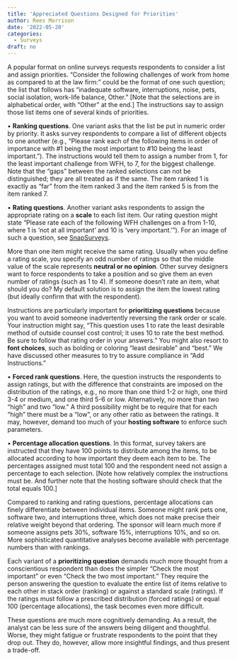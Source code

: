 ```yaml
---
title: 'Appreciated Questions Designed for Priorities'
author: Rees Morrison
date: '2022-05-20'
categories:
  - Surveys
draft: no
---
```


A popular format on online surveys requests respondents to consider a list and assign priorities.  “Consider the following challenges of work from home as compared to at the law firm:” could be the format of one such question; the list that follows has “inadequate software, interruptions, noise, pets, social isolation, work-life balance, Other.” [Note that the selections are in alphabetical order, with “Other” at the end.]  The instructions say to assign those list items one of several kinds of priorities.

•	**Ranking questions**.  One variant asks that the list be put in numeric order by priority.  It asks survey respondents to compare a list of different objects to one another (e.g., “Please rank each of the following items in order of importance with #1 being the most important to #10 being the least important.”). The instructions would tell them to assign a number from 1, for the least important challenge from WFH, to 7, for the biggest challenge.  Note that the “gaps” between the ranked selections can not be distinguished; they are all treated as if the same.  The item ranked 1 is exactly as “far” from the item ranked 3 and the item ranked 5 is from the item ranked 7.

•	**Rating questions**.  Another variant asks respondents to assign the appropriate rating on a **scale** to each list item.  Our rating question might state “Please rate each of the following WFH challenges on a from 1-10, where 1 is ‘not at all important’ and 10 is ‘very important.’”).  For an image of such a question, see [SnapSurveys](https://www.snapsurveys.com/blog/survey-ranking-questions-rating-questions/).

More than one item might receive the same rating.  Usually when you define a rating scale, you specify an odd number of ratings so that the middle value of the scale represents **neutral or no opinion**.  Other survey designers want to force respondents to take a position and so give them an even number of ratings (such as 1 to 4).  If someone doesn’t rate an item, what should you do?  My default solution is to assign the item the lowest rating (but ideally confirm that with the respondent).

Instructions are particularly important for **prioritizing questions** because you want to avoid someone inadvertently reversing the rank order or scale.  Your instruction might say, “This question uses 1 to rate the least desirable method of outside counsel cost control; it uses 10 to rate the best method.  Be sure to follow that rating order in your answers.”  You might also resort to **font choices**, such as bolding or coloring “least desirable” and “best.”  We have discussed other measures to try to assure compliance in “Add Instructions.” 

•	**Forced rank questions**.  Here, the question instructs the respondents to assign ratings, but with the difference that constraints are imposed on the distribution of the ratings, e.g., no more than one third 1-2 or high, one third 3-4 or medium, and one third 5-6 or low.  Alternatively, no more than two “high” and two “low.”  A third possibility might be to require that for each “high” there must be a “low”, or any other ratio as between the ratings.  It may, however, demand too much of your **hosting software** to enforce such parameters.

•	**Percentage allocation questions**.  In this format, survey takers are instructed that they have 100 points to distribute among the items, to be allocated according to how important they deem each item to be.  The percentages assigned must total 100 and the respondent need not assign a percentage to each selection.  [Note how relatively complex the instructions must be.  And further note that the hosting software should check that the total equals 100.] 

Compared to ranking and rating questions, percentage allocations can finely differentiate between individual items.  Someone might rank pets one, software two, and interruptions three, which does not make precise their relative weight beyond that ordering.  The sponsor will learn much more if someone assigns pets 30%, software 15%, interruptions 10%, and so on.  More sophisticated quantitative analyses become available with percentage numbers than with rankings.

Each variant of a **prioritizing question** demands much more thought from a conscientious respondent than does the simpler “Check the most important” or even “Check the two most important.”  They require the person answering the question to evaluate the entire list of items relative to each other in stack order (ranking) or against a standard scale (ratings).  If the ratings must follow a prescribed distribution (forced ratings) or equal 100 (percentage allocations), the task becomes even more difficult.  

These questions are much more cognitively demanding.  As a result, the analyst can be less sure of the answers being diligent and thoughtful.  Worse, they might fatigue or frustrate respondents to the point that they drop out.  They do, however, allow more insightful findings, and thus present a trade-off.

<!-- Book -->
<!-- Source -->
